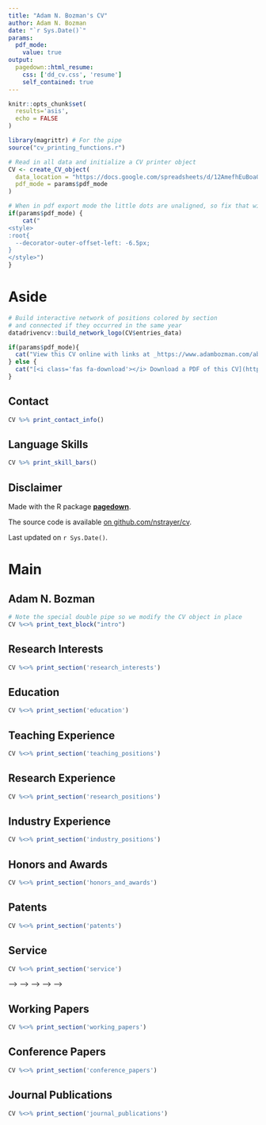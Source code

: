 ```yaml
---
title: "Adam N. Bozman's CV"
author: Adam N. Bozman
date: "`r Sys.Date()`"
params:
  pdf_mode:
    value: true
output:
  pagedown::html_resume:
    css: ['dd_cv.css', 'resume']
    self_contained: true
---
```


```r
knitr::opts_chunk$set(
  results='asis', 
  echo = FALSE
)

library(magrittr) # For the pipe
source("cv_printing_functions.r")

# Read in all data and initialize a CV printer object
CV <- create_CV_object(
  data_location = "https://docs.google.com/spreadsheets/d/12AmefhEuBoa0XrE_HuAGE4WOpjTIaLa_lIOwkKJKWy4/edit?usp=sharing",  
  pdf_mode = params$pdf_mode
)

```


```r
# When in pdf export mode the little dots are unaligned, so fix that with some conditional CSS.
if(params$pdf_mode) {
    cat("
<style>
:root{
  --decorator-outer-offset-left: -6.5px;
}
</style>")
}
```


Aside
================================================================================

```r
# Build interactive network of positions colored by section
# and connected if they occurred in the same year
datadrivencv::build_network_logo(CV$entries_data)
```


```r
if(params$pdf_mode){
  cat("View this CV online with links at _https://www.adambozman.com/about/cv.html/_")
} else {
  cat("[<i class='fas fa-download'></i> Download a PDF of this CV](https://www.adambozman.com/about/cv.pdf/)")
}
```

Contact {#contact}
--------------------------------------------------------------------------------

```r
CV %>% print_contact_info()
```



Language Skills {#skills}
--------------------------------------------------------------------------------

```r
CV %>% print_skill_bars()
```



Disclaimer {#disclaimer}
--------------------------------------------------------------------------------

Made with the R package [**pagedown**](https://github.com/rstudio/pagedown). 

The source code is available [on github.com/nstrayer/cv](https://github.com/adam-bozman/curriculum-vitae).

Last updated on `r Sys.Date()`.



Main
================================================================================

Adam N. Bozman {#title}
--------------------------------------------------------------------------------

```r
# Note the special double pipe so we modify the CV object in place
CV %<>% print_text_block("intro") 
```


Research Interests {data-icon=laptop}
--------------------------------------------------------------------------------

```r
CV %<>% print_section('research_interests')
```


Education {data-icon=graduation-cap data-concise=true}
--------------------------------------------------------------------------------

```r
CV %<>% print_section('education')
```



Teaching Experience {data-icon=chalkboard-teacher}
--------------------------------------------------------------------------------

<!-- ::: aside -->
<!-- ```{r} -->
<!-- CV %<>% print_text_block('teaching_experience_aside') -->
<!-- ``` -->
<!-- ::: -->

```r
CV %<>% print_section('teaching_positions')
```



Research Experience {data-icon=laptop}
--------------------------------------------------------------------------------

```r
CV %<>% print_section('research_positions')
```



Industry Experience {data-icon=suitcase}
--------------------------------------------------------------------------------

<!-- ::: aside -->
<!-- ```{r} -->
<!-- CV %<>% print_text_block('industy_experience_aside') -->
<!-- ``` -->
<!-- ::: -->

```r
CV %<>% print_section('industry_positions')
```

<!-- These breaks just force a new page so section doesnt get cut off -->
<!-- <br> -->
<!-- <br> -->
<!-- <br> -->


Honors and Awards {data-icon=laptop}
--------------------------------------------------------------------------------

```r
CV %<>% print_section('honors_and_awards')
```


Patents {data-icon=laptop}
--------------------------------------------------------------------------------

```r
CV %<>% print_section('patents')
```



Service {data-icon=laptop}
--------------------------------------------------------------------------------

```r
CV %<>% print_section('service')
```


<!-- Selected Data Science Writing {data-icon=chart-line} -->
<!-- -------------------------------------------------------------------------------- -->

<!-- <!-- ::: aside --> -->
<!-- <!-- ```{r} --> -->
<!-- <!-- CV %<>% print_text_block('data_science_writing_aside') --> -->
<!-- <!-- ``` --> -->
<!-- <!-- ::: --> -->

<!-- ```{r} -->
<!-- CV %<>% print_section('data_science_writings') -->
<!-- ``` -->



<!-- Selected Press (About)  {data-icon=newspaper} -->
<!-- -------------------------------------------------------------------------------- -->

<!-- ```{r} -->
<!-- CV %<>% print_section('about_me_press') -->
<!-- ``` -->


<!-- <br> -->
<!-- <br> -->


<!-- Selected Press (By)  {data-icon=newspaper} -->
<!-- -------------------------------------------------------------------------------- -->

<!-- ```{r} -->
<!-- CV %<>% print_section('by_me_press') -->
<!-- ``` -->



Working Papers {data-icon=book}
--------------------------------------------------------------------------------

```r
CV %<>% print_section('working_papers')
```



Conference Papers {data-icon=book}
--------------------------------------------------------------------------------

```r
CV %<>% print_section('conference_papers')
```



Journal Publications {data-icon=book}
--------------------------------------------------------------------------------

```r
CV %<>% print_section('journal_publications')
```

<!-- ```{r} -->
<!-- CV %<>% print_links() -->
<!-- ``` -->

